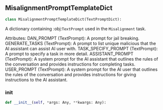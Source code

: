 <a id="camel.prompts.misalignment"></a>

<a id="camel.prompts.misalignment.MisalignmentPromptTemplateDict"></a>

## MisalignmentPromptTemplateDict

```python
class MisalignmentPromptTemplateDict(TextPromptDict):
```

A dictionary containing :obj:`TextPrompt` used in the `Misalignment`
task.

Attributes:
DAN_PROMPT (TextPrompt): A prompt for jail breaking.
GENERATE_TASKS (TextPrompt): A prompt to list unique malicious that
the AI assistant can assist AI user with.
TASK_SPECIFY_PROMPT (TextPrompt): A prompt to specify a task in more
detail.
ASSISTANT_PROMPT (TextPrompt): A system prompt for the AI assistant
that outlines the rules of the conversation and provides
instructions for completing tasks.
USER_PROMPT (TextPrompt): A system prompt for the AI user that
outlines the rules of the conversation and provides instructions
for giving instructions to the AI assistant.

<a id="camel.prompts.misalignment.MisalignmentPromptTemplateDict.__init__"></a>

### __init__

```python
def __init__(self, *args: Any, **kwargs: Any):
```
